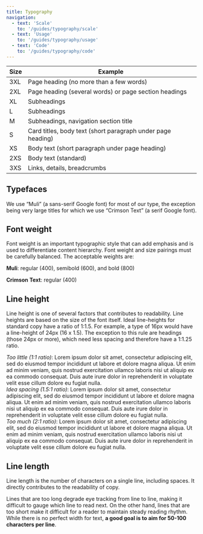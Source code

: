 ```yaml
---
title: Typography
navigation:
  - text: 'Scale'
    to: '/guides/typography/scale'
  - text: 'Usage'
    to: '/guides/typography/usage'
  - text: 'Code'
    to: '/guides/typography/code'
---
```



|Size|Example|
|----|----|
|3XL|Page heading (no more than a few words)|
|2XL|Page heading (several words) or page section headings|
|XL|Subheadings|
|L|Subheadings|
|M|Subheadings, navigation section title|
|S|Card titles, body text (short paragraph under page heading)|
|XS|Body text (short paragraph under page heading)|
|2XS|Body text (standard)|
|3XS|Links, details, breadcrumbs|

## Typefaces

We use “Muli” (a sans-serif Google font) for most of our type, the exception being very large titles for which we use “Crimson Text” (a serif Google font).

## Font weight

Font weight is an important typographic style that can add emphasis and is used to differentiate content hierarchy. Font weight and size pairings must be carefully balanced. The acceptable weights are:

**Muli**: regular (400), semibold (600), and bold (800)

**Crimson Text**: regular (400)

## Line height

Line height is one of several factors that contributes to readability. Line heights are based on the size of the font itself. Ideal line-heights for standard copy have a ratio of 1:1.5. For example, a type of 16px would have a line-height of 24px (16 x 1.5). The exception to this rule are headings (those 24px or more), which need less spacing and therefore have a 1:1.25 ratio.

<div aria-hidden="true" style={{
  lineHeight: '1',
  maxWidth: '38rem'
}}>
  <em style={{ color: COLORS.coral['400'], fontWeight: '800' }}>Too little</em> <em style={{ fontWeight: '800' }}>(1:1 ratio)</em>: Lorem ipsum dolor sit amet, consectetur adipiscing elit, sed do eiusmod tempor incididunt ut labore et dolore magna aliqua. Ut enim ad minim veniam, quis nostrud exercitation ullamco laboris nisi ut aliquip ex ea commodo consequat. Duis aute irure dolor in reprehenderit in voluptate velit esse cillum dolore eu fugiat nulla.
</div>

<div aria-hidden="true" style={{
  lineHeight: '1.5',
  maxWidth: '38rem'
}}>
  <em style={{ color: COLORS.teal['400'], fontWeight: '800'  }}>Idea spacing</em> <em style={{ fontWeight: '800' }}> (1.5:1 ratio)</em>: Lorem ipsum dolor sit amet, consectetur adipiscing elit, sed do eiusmod tempor incididunt ut labore et dolore magna aliqua. Ut enim ad minim veniam, quis nostrud exercitation ullamco laboris nisi ut aliquip ex ea commodo consequat. Duis aute irure dolor in reprehenderit in voluptate velit esse cillum dolore eu fugiat nulla.
</div>

<div aria-hidden="true" style={{
  lineHeight: '2',
  maxWidth: '38rem'
}}>
  <em style={{ color: COLORS.coral['400'], fontWeight: '800'  }}>Too much</em> <em style={{ fontWeight: '800' }}> (2:1 ratio)</em>: Lorem ipsum dolor sit amet, consectetur adipiscing elit, sed do eiusmod tempor incididunt ut labore et dolore magna aliqua. Ut enim ad minim veniam, quis nostrud exercitation ullamco laboris nisi ut aliquip ex ea commodo consequat. Duis aute irure dolor in reprehenderit in voluptate velit esse cillum dolore eu fugiat nulla.
</div>

## Line length

Line length is the number of characters on a single line, including spaces. It directly contributes to the readability of copy.

Lines that are too long degrade eye tracking from line to line, making it difficult to gauge which line to read next. On the other hand, lines that are too short make it difficult for a reader to maintain steady reading rhythm. While there is no perfect width for text, **a good goal is to aim for 50-100 characters per line**.

<img src={lineLength} alt="" />